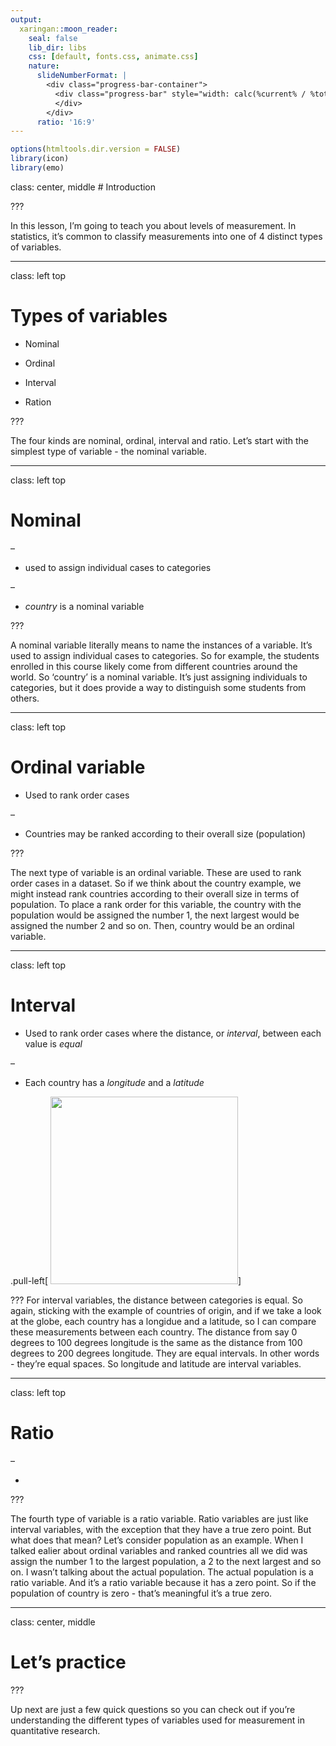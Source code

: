 ```yaml
---
output:
  xaringan::moon_reader:
    seal: false
    lib_dir: libs
    css: [default, fonts.css, animate.css]
    nature:
      slideNumberFormat: |
        <div class="progress-bar-container">
          <div class="progress-bar" style="width: calc(%current% / %total% * 100%);">
          </div>
        </div>
      ratio: '16:9'
---
```


```r
options(htmltools.dir.version = FALSE)
library(icon)
library(emo)
```

class: center, middle
# Introduction

???

In this lesson, I'm going to teach you about levels of measurement. In statistics, it's common to classify measurements into one of 4 distinct types of variables. 


---

class: left top

# Types of variables

- Nominal

- Ordinal

- Interval

- Ration

???

The four kinds are nominal, ordinal, interval and ratio. Let's start with the simplest type of variable - the nominal variable. 

---

class: left top

# Nominal

--

- used to assign individual cases to categories

--

- *country* is a nominal variable

???

A nominal variable literally means to name the instances of a variable. It's used to assign individual cases to categories. So for example, the students enrolled in this course likely come from different countries around the world. So 'country' is a nominal variable. It's just assigning individuals to categories, but it does provide a way to distinguish some students from others. 

---

class: left top

# Ordinal variable

- Used to rank order cases

--

- Countries may be ranked according to their overall size (population)

???

The next type of variable is an ordinal variable. These are used to rank order cases in a dataset. So if we think about the country example, we might instead rank countries according to their overall size in terms of population. To place a rank order for this variable, the country with the population would be assigned the number 1, the next largest would be assigned the number 2 and so on. Then, country would be an ordinal variable. 

---

class: left top

# Interval

- Used to rank order cases where the distance, or *interval*, between each value is *equal*

--

- Each country has a *longitude* and a *latitude*

.pull-left[
<img src="globe.png" height="300px">
]

???
For interval variables, the distance between categories is equal. So again, sticking with the example of countries of origin, and if we take a look at the globe, each country has a longidue and a latitude, so I can compare these measurements between each country. The distance from say 0 degrees to 100 degrees longitude is the same as the distance from 100 degrees to 200 degrees longitude. They are equal intervals. In other words - they're equal spaces. So longitude and latitude are interval variables. 

---

class: left top

# Ratio

--

- 

???

The fourth type of variable is a ratio variable. Ratio variables are just like interval variables, with the exception that they have a true zero point. But what does that mean? Let's consider population as an example. When I talked ealier about ordinal variables and ranked countries all we did was assign the number 1 to the largest population, a 2 to the next largest and so on. I wasn't talking about the actual population. The actual population is a ratio variable. And it's a ratio variable because it has a zero point. So if the population of country is zero - that's meaningful it's a true zero.   

---


class: center, middle

# Let's practice


???

Up next are just a few quick questions so you can check out if you're understanding the different types of variables used for measurement in quantitative research.


